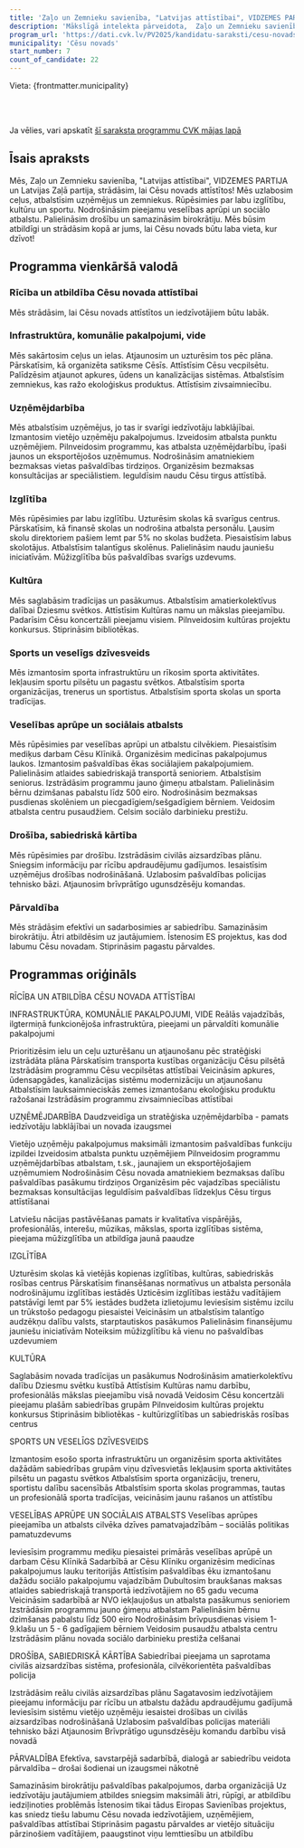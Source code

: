 ```yaml
---
title: 'Zaļo un Zemnieku savienība, "Latvijas attīstībai", VIDZEMES PARTIJA, Latvijas Zaļā partija'
description: 'Mākslīgā intelekta pārveidota,  Zaļo un Zemnieku savienība, "Latvijas attīstībai", VIDZEMES PARTIJA, Latvijas Zaļā partija - Cēsu novads programma vienkāršā valodā'
program_url: 'https://dati.cvk.lv/PV2025/kandidatu-saraksti/cesu-novads/zalo-un-zemnieku-savieniba-latvijas-attistibai-vidzemes-partija-latvijas-zala-partija'
municipality: 'Cēsu novads'
start_number: 7
count_of_candidate: 22
---
```



Vieta: {frontmatter.municipality}<br/>

<Badge text="Infrastruktūras attīstība" variant="note" size="small" /> <Badge text="Uzņēmējdarbības atbalsts" variant="note" size="small" /> <Badge text="Kvalitatīva izglītība" variant="note" size="small" /> <Badge text="Veselības aprūpes pieejamība" variant="note" size="small" /> <Badge text="Drošība un civilā aizsardzība" variant="note" size="small" />

<br/><br/> 

<Card title='Šis ir mākslīga intelekta ģenerēts apraksts' icon='starlight'>
    Ja vēlies, vari apskatīt <a href={frontmatter.program_url} target='_blank'>šī saraksta programmu CVK mājas lapā</a>
    </Card>

## Īsais apraksts

Mēs, Zaļo un Zemnieku savienība, "Latvijas attīstībai", VIDZEMES PARTIJA un Latvijas Zaļā partija, strādāsim, lai Cēsu novads attīstītos! Mēs uzlabosim ceļus, atbalstīsim uzņēmējus un zemniekus. Rūpēsimies par labu izglītību, kultūru un sportu. Nodrošināsim pieejamu veselības aprūpi un sociālo atbalstu. Palielināsim drošību un samazināsim birokrātiju. Mēs būsim atbildīgi un strādāsim kopā ar jums, lai Cēsu novads būtu laba vieta, kur dzīvot!

## Programma vienkāršā valodā

### Rīcība un atbildība Cēsu novada attīstībai

Mēs strādāsim, lai Cēsu novads attīstītos un iedzīvotājiem būtu labāk.

### Infrastruktūra, komunālie pakalpojumi, vide

Mēs sakārtosim ceļus un ielas. Atjaunosim un uzturēsim tos pēc plāna. Pārskatīsim, kā organizēta satiksme Cēsīs. Attīstīsim Cēsu vecpilsētu. Palīdzēsim atjaunot apkures, ūdens un kanalizācijas sistēmas. Atbalstīsim zemniekus, kas ražo ekoloģiskus produktus. Attīstīsim zivsaimniecību.

### Uzņēmējdarbība

Mēs atbalstīsim uzņēmējus, jo tas ir svarīgi iedzīvotāju labklājībai. Izmantosim vietējo uzņēmēju pakalpojumus. Izveidosim atbalsta punktu uzņēmējiem. Pilnveidosim programmu, kas atbalsta uzņēmējdarbību, īpaši jaunos un eksportējošos uzņēmumus. Nodrošināsim amatniekiem bezmaksas vietas pašvaldības tirdziņos. Organizēsim bezmaksas konsultācijas ar speciālistiem. Ieguldīsim naudu Cēsu tirgus attīstībā.

### Izglītība

Mēs rūpēsimies par labu izglītību. Uzturēsim skolas kā svarīgus centrus. Pārskatīsim, kā finansē skolas un nodrošina atbalsta personālu. Ļausim skolu direktoriem pašiem lemt par 5% no skolas budžeta. Piesaistīsim labus skolotājus. Atbalstīsim talantīgus skolēnus. Palielināsim naudu jauniešu iniciatīvām. Mūžizglītība būs pašvaldības svarīgs uzdevums.

### Kultūra

Mēs saglabāsim tradīcijas un pasākumus. Atbalstīsim amatierkolektīvus dalībai Dziesmu svētkos. Attīstīsim Kultūras namu un mākslas pieejamību. Padarīsim Cēsu koncertzāli pieejamu visiem. Pilnveidosim kultūras projektu konkursus. Stiprināsim bibliotēkas.

### Sports un veselīgs dzīvesveids

Mēs izmantosim sporta infrastruktūru un rīkosim sporta aktivitātes. Iekļausim sportu pilsētu un pagastu svētkos. Atbalstīsim sporta organizācijas, trenerus un sportistus. Atbalstīsim sporta skolas un sporta tradīcijas.

### Veselības aprūpe un sociālais atbalsts

Mēs rūpēsimies par veselības aprūpi un atbalstu cilvēkiem. Piesaistīsim mediķus darbam Cēsu Klīnikā. Organizēsim medicīnas pakalpojumus laukos. Izmantosim pašvaldības ēkas sociālajiem pakalpojumiem. Palielināsim atlaides sabiedriskajā transportā senioriem. Atbalstīsim seniorus. Izstrādāsim programmu jauno ģimeņu atbalstam. Palielināsim bērnu dzimšanas pabalstu līdz 500 eiro. Nodrošināsim bezmaksas pusdienas skolēniem un piecgadīgiem/sešgadīgiem bērniem. Veidosim atbalsta centru pusaudžiem. Celsim sociālo darbinieku prestižu.

### Drošība, sabiedriskā kārtība

Mēs rūpēsimies par drošību. Izstrādāsim civilās aizsardzības plānu. Sniegsim informāciju par rīcību apdraudējumu gadījumos. Iesaistīsim uzņēmējus drošības nodrošināšanā. Uzlabosim pašvaldības policijas tehnisko bāzi. Atjaunosim brīvprātīgo ugunsdzēsēju komandas.

### Pārvaldība

Mēs strādāsim efektīvi un sadarbosimies ar sabiedrību. Samazināsim birokrātiju. Ātri atbildēsim uz jautājumiem. Īstenosim ES projektus, kas dod labumu Cēsu novadam. Stiprināsim pagastu pārvaldes.

## Programmas oriģināls

RĪCĪBA UN ATBILDĪBA CĒSU NOVADA ATTĪSTĪBAI

INFRASTRUKTŪRA, KOMUNĀLIE PAKALPOJUMI, VIDE
Reālās vajadzībās, ilgtermiņā funkcionējoša infrastruktūra, pieejami un pārvaldīti komunālie pakalpojumi

Prioritizēsim ielu un ceļu uzturēšanu un atjaunošanu pēc stratēģiski izstrādāta plāna
Pārskatīsim transporta kustības organizāciju Cēsu pilsētā
Izstrādāsim programmu Cēsu vecpilsētas attīstībai
Veicināsim apkures, ūdensapgādes, kanalizācijas sistēmu modernizāciju un atjaunošanu
Atbalstīsim lauksaimnieciskās zemes izmantošanu ekoloģisku produktu ražošanai
Izstrādāsim programmu zivsaimniecības attīstībai

UZŅĒMĒJDARBĪBA
Daudzveidīga un stratēģiska uzņēmējdarbība - pamats iedzīvotāju labklājībai un novada izaugsmei

Vietējo uzņēmēju pakalpojumus maksimāli izmantosim pašvaldības funkciju izpildei
Izveidosim atbalsta punktu uzņēmējiem
Pilnveidosim programmu uzņēmējdarbības atbalstam, t.sk., jaunajiem un eksportējošajiem uzņēmumiem
Nodrošināsim Cēsu novada amatniekiem bezmaksas dalību pašvaldības pasākumu tirdziņos
Organizēsim pēc vajadzības speciālistu bezmaksas konsultācijas
Ieguldīsim pašvaldības līdzekļus Cēsu tirgus attīstīšanai

Latviešu nācijas pastāvēšanas pamats ir kvalitatīva vispārējās, profesionālās, interešu, mūzikas, mākslas, sporta izglītības sistēma, pieejama mūžizglītība un atbildīga jaunā paaudze

IZGLĪTĪBA

Uzturēsim skolas kā vietējās kopienas izglītības, kultūras, sabiedriskās rosības centrus
Pārskatīsim finansēšanas normatīvus un atbalsta personāla nodrošinājumu izglītības iestādēs
Uzticēsim izglītības iestāžu vadītājiem patstāvīgi lemt par 5% iestādes budžeta izlietojumu
Ieviesīsim sistēmu izcilu un trūkstošo pedagogu piesaistei
Veicināsim un atbalstīsim talantīgo audzēkņu dalību valsts, starptautiskos pasākumos
Palielināsim finansējumu jauniešu iniciatīvām
Noteiksim mūžizglītību kā vienu no pašvaldības uzdevumiem

KULTŪRA

Saglabāsim novada tradīcijas un pasākumus
Nodrošināsim amatierkolektīvu dalību Dziesmu svētku kustībā
Attīstīsim Kultūras namu darbību, profesionālās mākslas pieejamību visā novadā
Veidosim Cēsu koncertzāli pieejamu plašām sabiedrības grupām
Pilnveidosim kultūras projektu konkursus
Stiprināsim bibliotēkas - kultūrizglītības un sabiedriskās rosības centrus

SPORTS UN VESELĪGS DZĪVESVEIDS

Izmantosim esošo sporta infrastruktūru un organizēsim sporta aktivitātes dažādām sabiedrības grupām viņu dzīvesvietās
Iekļausim sporta aktivitātes pilsētu un pagastu svētkos
Atbalstīsim sporta organizāciju, treneru, sportistu dalību sacensībās
Atbalstīsim sporta skolas programmas, tautas un profesionālā sporta tradīcijas, veicināsim jaunu rašanos un attīstību

VESELĪBAS APRŪPE UN SOCIĀLAIS ATBALSTS
Veselības aprūpes pieejamība un atbalsts cilvēka dzīves pamatvajadzībām – sociālās politikas pamatuzdevums

Ieviesīsim programmu mediķu piesaistei primārās veselības aprūpē un darbam Cēsu Klīnikā
Sadarbībā ar Cēsu Klīniku organizēsim medicīnas pakalpojumus lauku teritorijās
Attīstīsim pašvaldības ēku izmantošanu dažādu sociālo pakalpojumu vajadzībām
Dubultosim braukšanas maksas atlaides sabiedriskajā transportā iedzīvotājiem no 65 gadu vecuma
Veicināsim sadarbībā ar NVO iekļaujošus un atbalsta pasākumus senioriem
Izstrādāsim programmu jauno ģimeņu atbalstam
Palielināsim bērnu dzimšanas pabalstu līdz 500 eiro
Nodrošināsim brīvpusdienas visiem 1-9.klašu un 5 - 6 gadīgajiem bērniem
Veidosim pusaudžu atbalsta centru
Izstrādāsim plānu novada sociālo darbinieku prestiža celšanai

DROŠĪBA, SABIEDRISKĀ KĀRTĪBA
Sabiedrībai pieejama un saprotama civilās aizsardzības sistēma, profesionāla, cilvēkorientēta pašvaldības policija

Izstrādāsim reālu civilās aizsardzības plānu
Sagatavosim iedzīvotājiem pieejamu informāciju par rīcību un atbalstu dažādu apdraudējumu gadījumā
Ieviesīsim sistēmu vietējo uzņēmēju iesaistei drošības un civilās aizsardzības nodrošināšanā
Uzlabosim pašvaldības policijas materiāli tehnisko bāzi
Atjaunosim Brīvprātīgo ugunsdzēsēju komandu darbību visā novadā

PĀRVALDĪBA
Efektīva, savstarpējā sadarbībā, dialogā ar sabiedrību veidota pārvaldība – drošai šodienai un izaugsmei nākotnē

Samazināsim birokrātiju pašvaldības pakalpojumos, darba organizācijā
Uz iedzīvotāju jautājumiem atbildes sniegsim maksimāli ātri, rūpīgi, ar atbildību iedziļinoties problēmās
Īstenosim tikai tādus Eiropas Savienības projektus, kas sniedz tiešu labumu Cēsu novada iedzīvotājiem, uzņēmējiem, pašvaldības attīstībai
Stiprināsim pagastu pārvaldes ar vietējo situāciju pārzinošiem vadītājiem, paaugstinot viņu lemttiesību un atbildību
